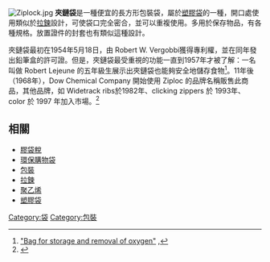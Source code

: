 {{Expand|time=2010-10-30}}
[[Image:Ziplock.jpg|right]]
'''夾鏈袋'''是一種便宜的長方形包裝袋，屬於[[塑膠袋|塑膠袋]]的一種，開口處使用類似於[[拉鍊|拉鍊]]設計，可使袋口完全密合，並可以重複使用。多用於保存物品，有各種規格。放置證件的封套也有類似這種設計。

夾鏈袋最初在1954年5月18日，由 Robert W. Vergobbi獲得專利權，並在同年發出鉛筆盒的許可證。但是，夾鏈袋最受重視的功能一直到1957年才被了解：一名叫做 Robert Lejeune 的五年級生展示出夾鏈袋也能夠安全地儲存食物<ref>[http://www.google.com/patents/US20140270581 "Bag for storage and removal of oxygen"] {{Wayback|url=http://www.google.com/patents/US20140270581 |date=20150924152916 }},</ref>。11年後（1968年），Dow Chemical Company 開始使用 Ziploc 的品牌名稱販售此商品，其他品牌，如 Widetrack ribs於1982年、clicking zippers 於 1993年、color 於 1997 年加入市場。<ref>{{cite news|last1=Macneal|first1=David|title=The Surprisingly Complex Design of the Ziploc Bag|url=http://www.wired.com/2015/04/surprisingly-complex-design-ziploc-bag/|accessdate=20 April 2015|work=[[Wired_(magazine)|Wired (magazine)]]|date=20 April 2015|archive-date=2015-09-08|archive-url=https://web.archive.org/web/20150908025819/http://www.wired.com/2015/04/surprisingly-complex-design-ziploc-bag/|dead-url=no}}</ref>

==相關==
* [[膠袋稅|膠袋稅]]
* [[環保購物袋|環保購物袋]]
* [[包裝|包裝]]
* [[拉鍊|拉鍊]]
* [[聚乙烯|聚乙烯]]
* [[塑膠袋|塑膠袋]]

{{用品小作品}}

[[Category:袋|Category:袋]]
[[Category:包裝|Category:包裝]]
